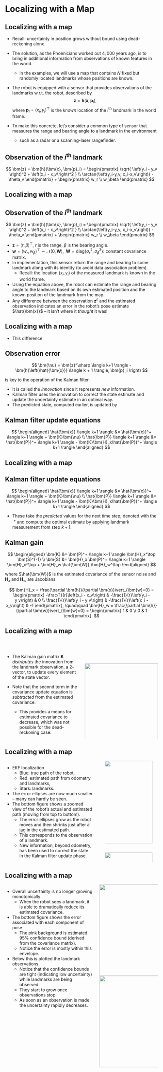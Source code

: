# Localizing with a Map

## Localizing with a map {.smaller}

* Recall: uncertainty in position grows without bound using dead-reckoning alone.
* The solution, as the Phoenicians worked out $4,000$ years ago, is to bring in
additional information from observations of known features in the world.
  - In the examples, we will use a map that contains $N$ fixed but randomly
    located landmarks whose positions are known.
* The robot is equipped with a sensor that provides observations of the
landmarks w.r.t. the robot, described by $$ \bm{z} = \bm{h}(\bm{x}, \bm{p}_i), $$
where $\bm{p}_i = \left(x_i, y_i\right)^\top$ is the _known_ location of the
$i^{\text{th}}$ landmark in the world frame.

* To make this concrete, let's consider a common type of sensor that measures
the range and bearing angle to a landmark in the environment
  - such as a radar or a scanning-laser rangefinder.

:::{.callout-tip icon="false"}
## Observation of the $i^{\text{th}}$ landmark
$$
\bm{z} = \bm{h}(\bm{x}, \bm{p}_i) = 
\begin{pmatrix}
\sqrt{ \left(y_i - y_v \right)^2 + \left(x_i - x_v\right)^2 } \\ 
\arctan{\left(y_i-y_v, x_i-x_v\right)} - \theta_v
\end{pmatrix} + 
\begin{pmatrix} w_r \\ w_\beta \end{pmatrix}
$$

:::


## Localizing with a map {.smaller}

:::{.callout-tip icon="false"}
## Observation of the $i^{\text{th}}$ landmark
$$
\bm{z} = \bm{h}(\bm{x}, \bm{p}_i) = 
\begin{pmatrix}
\sqrt{ \left(y_i - y_v \right)^2 + \left(x_i - x_v\right)^2 } \\ 
\arctan{\left(y_i-y_v, x_i-x_v\right)} - \theta_v
\end{pmatrix} + 
\begin{pmatrix} w_r \\ w_\beta \end{pmatrix}
$$
:::

* $\bm{z} = (r, \beta)^\top$, $r$ is the range, $\beta$ is the bearing angle.
* $\bm{w} = \left(w_r, w_\beta\right)^\top \sim \mathcal{N}(0, \bm{W}), \;\;
\bm{W} = \text{diag}\{ \sigma_r^2, \sigma_\beta^2 \}$: constant covariance
matrix.
* In implementation, this sensor return the range and bearing to some landmark 
along with its identity (to avoid data association problem).
  - Recall: the location $(x_i, y_i)$ of the measured landmark is known in the world frame.
* Using the equation above, the robot can estimate the range and bearing angle
to the landmark based on its own estimated position and the known position of
the landmark from the map.
* Any difference between the observation $\bm{z}^\sharp$ and the estimated
observation indicates an error in the robot's pose estimate $\hat{\bm{x}}$ -- it
isn't where it _thought_ it was!


## Localizing with a map {.smaller}

* This difference

::: {.callout-tip icon="false"}
## Observation error
$$
\bm{\nu} = \bm{z}^\sharp \langle k+1 \rangle - \bm{h}\left(\hat{{\bm{x}}} 
\langle k + 1 \rangle, \bm{p}_i \right)
$$
:::
is key to the operation of the Kalman filter.

* It is called the _innovation_ since it represents _new_ information.
* Kalman filter uses the innovation to correct the state estimate and update the
uncertainty estimate in an optimal way.
* The predicted state, computed earlier, is updated by

::: {.callout-note icon="false"}
## Kalman filter update equations
$$
\begin{aligned}
\hat{\bm{x}} \langle k+1 \rangle &= \hat{\bm{x}}^+ \langle k+1 \rangle +
\bm{K}\bm{\nu} \\
\hat{\bm{P}} \langle k+1 \rangle &= \hat{\bm{P}}^+ \langle k+1 \rangle -
\bm{K}\bm{H}_x\hat{\bm{P}}^+ \langle k+1 \rangle
\end{aligned}
$$
:::


## Localizing with a map {.smaller}

::: {.callout-note icon="false"}
## Kalman filter update equations
$$
\begin{aligned}
\hat{\bm{x}} \langle k+1 \rangle &= \hat{\bm{x}}^+ \langle k+1 \rangle +
\bm{K}\bm{\nu} \\
\hat{\bm{P}} \langle k+1 \rangle &= \hat{\bm{P}}^+ \langle k+1 \rangle -
\bm{K}\bm{H}_x\hat{\bm{P}}^+ \langle k+1 \rangle
\end{aligned}
$$
:::

* These take the _predicted_ values for the next time step, denoted with the
${~}^+$ and compute the optimal estimate by applying landmark measurement from
step $k+1$.

::: {.callout-note icon="false"}
## Kalman gain
$$
\begin{aligned}
\bm{K} &= \bm{P}^+ \langle k+1 \rangle \bm{H}_x^\top \bm{S}^{-1} \\
\bm{S} &= \bm{H}_x \bm{P}^+ \langle k+1 \rangle \bm{H}_x^\top + \bm{H}_w
\hat{\bm{W}} \bm{H}_w^\top
\end{aligned}
$$
:::
where $\hat{\bm{W}}$ is the estimated covariance of the sensor noise and
$\bm{H}_x$ and $\bm{H}_w$ are Jacobians

$$
\bm{H}_x = \frac{\partial \bm{h}}{\partial \bm{x}}\vert_{\bm{w}=0} = 
\begin{pmatrix}
-\frac{1}{r}\left(x_i - x_v\right) & -\frac{1}{r}\left(y_i - y_v\right) & 0 \\
\frac{1}{r}\left(y_i - y_v\right) & -\frac{1}{r}\left(x_i - x_v\right) & -1
\end{pmatrix}, \quad\quad
\bm{H}_w = \frac{\partial \bm{h}}{\partial \bm{w}}\vert_{\bm{w}=0} = 
\begin{pmatrix}
1 & 0 \\ 0 & 1
\end{pmatrix}.
$$



## Localizing with a map {.smaller}

:::: {.columns}

::: {.column width="50%"}

&nbsp;

* The Kalman gain matrix $\bm{K}$ _distributes_ the innovation from the landmark
observation, a $2$-vector, to update every element of the state vector.

* Note that the second term in the covariance update equation is _subtracted_
from the estimated covariance.
  - This provides a means for estimated covariance to decrease, which was not
    possible for the dead-reckoning case.
:::

::: {.column width="50%"}

&nbsp;

&nbsp;

<center>
<img src="contents/assets/kalman_summary.png" width="100%" />
</center>
:::

::::



## Localizing with a map {.smaller}

:::: {.columns}

::: {.column width="60%"}
* EKF localization 
  - Blue: true path of the robot, 
  - Red: estimated path from odometry and landmarks,
  - Stars: landmarks.
* The error ellipses are now much smaller -- many can hardly be seen.
* The bottom figure shows a zoomed view of the robot's actual and estimated
path (moving from top to bottom).
  - The error ellipses grow as the robot moves and then shrinks just after a jag
    in the estimated path.
  - This corresponds to the observation of a landmark.
  - New information, beyond odometry, has been used to correct the state in the
    Kalman filter update phase.
:::

::: {.column width="40%"}
<center>
<img src="contents/assets/ekfpath_wmap.png" width="90%" />
</center>
<center>
<img src="contents/assets/ekfpath_wmap_closeup.png" width="90%" />
</center>
:::

::::



## Localizing with a map {.smaller}

:::: {.columns}

::: {.column width="60%"}
* Overall uncertainty is no longer growing monotonically
  - When the robot sees a landmark, it is able to dramatically reduce its
    estimated covariance.
* The bottom figure shows the error associated with each component of pose 
  - The pink background is estimated $95\%$ confidence bound (derived from the
    covariance matrix).
  - Notice the error is mostly within this envelope.
* Below this is plotted the landmark observations
  - Notice that the confidence bounds are tight (indicating low uncertainty)
    while landmarks are being observed.
  - They start to grow once observations stop.
  - As soon as an observation is made the uncertainty rapidly decreases.
:::

::: {.column width="40%"}
<center>
<img src="contents/assets/ekf_cov_wmap.png" width="500" height="300" />
</center>
<center>
<img src="contents/assets/confbounds.png" width="500" height="300" />
</center>
:::

::::
